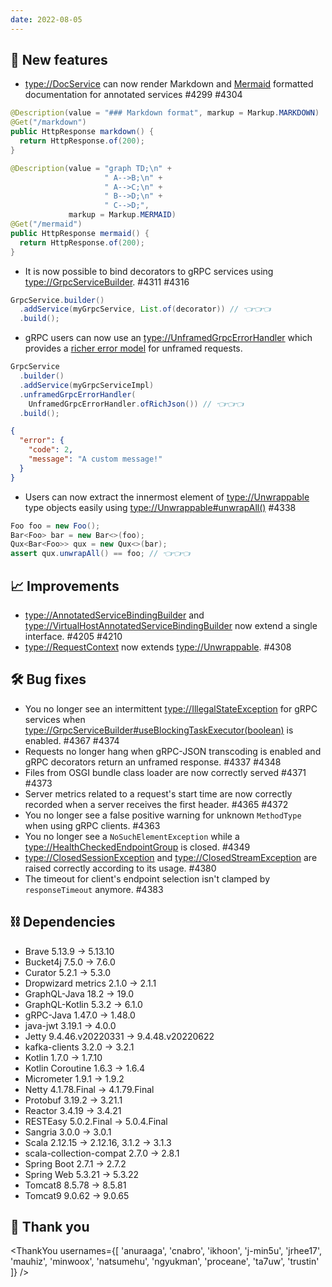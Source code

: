 ```yaml
---
date: 2022-08-05
---
```


## 🌟 New features

- <type://DocService> can now render Markdown and [Mermaid](https://mermaid-js.github.io/mermaid/)
  formatted documentation for annotated services #4299 #4304

```java Markdown
@Description(value = "### Markdown format", markup = Markup.MARKDOWN)
@Get("/markdown")
public HttpResponse markdown() {
  return HttpResponse.of(200);
}
```

```java
@Description(value = "graph TD;\n" +
                     " A-->B;\n" +
                     " A-->C;\n" +
                     " B-->D;\n" +
                     " C-->D;",
             markup = Markup.MERMAID)
@Get("/mermaid")
public HttpResponse mermaid() {
  return HttpResponse.of(200);
}
```

- It is now possible to bind decorators to gRPC services using <type://GrpcServiceBuilder>. #4311 #4316

```java
GrpcService.builder()
  .addService(myGrpcService, List.of(decorator)) // 👈👈👈
  .build();
```

- gRPC users can now use an <type://UnframedGrpcErrorHandler> which provides a
  [richer error model](https://cloud.google.com/apis/design/errors#error_model) for unframed requests.

```java
GrpcService
  .builder()
  .addService(myGrpcServiceImpl)
  .unframedGrpcErrorHandler(
    UnframedGrpcErrorHandler.ofRichJson()) // 👈👈👈
  .build();
```

```json
{
  "error": {
    "code": 2,
    "message": "A custom message!"
  }
}
```

- Users can now extract the innermost element of <type://Unwrappable> type objects easily using <type://Unwrappable#unwrapAll()> #4338
```java
Foo foo = new Foo();
Bar<Foo> bar = new Bar<>(foo);
Qux<Bar<Foo>> qux = new Qux<>(bar);
assert qux.unwrapAll() == foo; // 👈👈👈
```

## 📈 Improvements

- <type://AnnotatedServiceBindingBuilder> and <type://VirtualHostAnnotatedServiceBindingBuilder> now
  extend a single interface. #4205 #4210
- <type://RequestContext> now extends <type://Unwrappable>. #4308

## 🛠️ Bug fixes

- You no longer see an intermittent <type://IllegalStateException> for gRPC services
  when <type://GrpcServiceBuilder#useBlockingTaskExecutor(boolean)> is enabled. #4367 #4374
- Requests no longer hang when gRPC-JSON transcoding is enabled and gRPC decorators return an unframed response. #4337 #4348
- Files from OSGI bundle class loader are now correctly served #4371 #4373
- Server metrics related to a request's start time are now correctly
  recorded when a server receives the first header. #4365 #4372
- You no longer see a false positive warning for unknown `MethodType` when using gRPC clients. #4363
- You no longer see a `NoSuchElementException` while a <type://HealthCheckedEndpointGroup> is closed. #4349
- <type://ClosedSessionException> and <type://ClosedStreamException> are raised correctly according to its usage. #4380
- The timeout for client's endpoint selection isn't clamped by `responseTimeout` anymore. #4383

## ⛓ Dependencies

- Brave 5.13.9 -> 5.13.10
- Bucket4j 7.5.0 -> 7.6.0
- Curator 5.2.1 -> 5.3.0
- Dropwizard metrics 2.1.0 -> 2.1.1
- GraphQL-Java 18.2 -> 19.0
- GraphQL-Kotlin 5.3.2 -> 6.1.0
- gRPC-Java 1.47.0 -> 1.48.0
- java-jwt 3.19.1 -> 4.0.0
- Jetty 9.4.46.v20220331 -> 9.4.48.v20220622
- kafka-clients 3.2.0 -> 3.2.1
- Kotlin 1.7.0 -> 1.7.10
- Kotlin Coroutine 1.6.3 -> 1.6.4
- Micrometer 1.9.1 -> 1.9.2
- Netty 4.1.78.Final -> 4.1.79.Final
- Protobuf 3.19.2 -> 3.21.1
- Reactor 3.4.19 -> 3.4.21
- RESTEasy 5.0.2.Final -> 5.0.4.Final
- Sangria 3.0.0 -> 3.0.1
- Scala 2.12.15 -> 2.12.16, 3.1.2 -> 3.1.3
- scala-collection-compat 2.7.0 -> 2.8.1
- Spring Boot 2.7.1 -> 2.7.2
- Spring Web 5.3.21 -> 5.3.22
- Tomcat8 8.5.78 -> 8.5.81
- Tomcat9 9.0.62 -> 9.0.65

## 🙇 Thank you

<ThankYou usernames={[
  'anuraaga',
  'cnabro',
  'ikhoon',
  'j-min5u',
  'jrhee17',
  'mauhiz',
  'minwoox',
  'natsumehu',
  'ngyukman',
  'proceane',
  'ta7uw',
  'trustin'
]} />